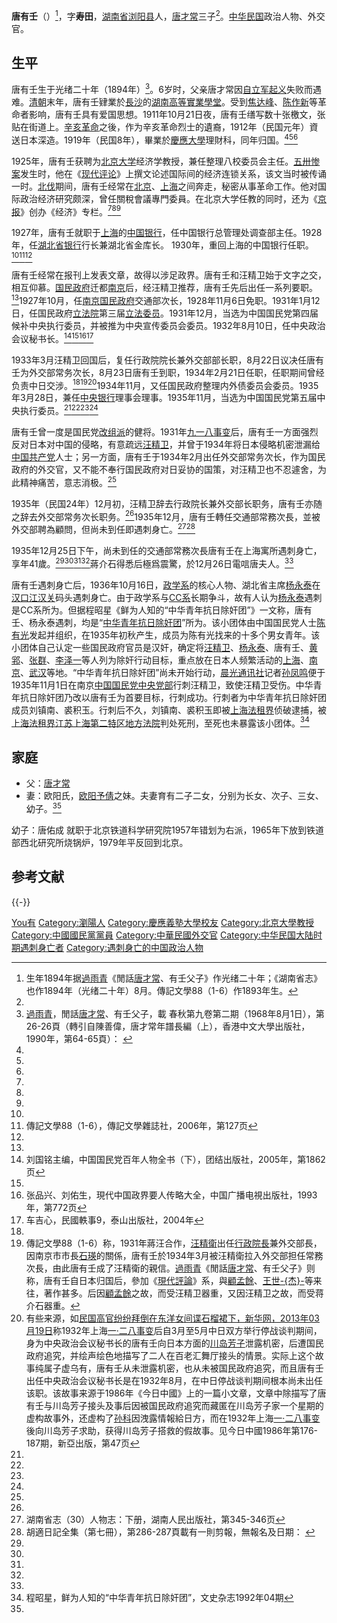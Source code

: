 {{Infobox_Person
| name =唐有壬
|image=
| caption=
|box_width=170px
|occupation= 政治人物
| period =20世纪
|birth_name=
| other_names =唐寿田
| Sex =男
|birth_date=1894年
|birth_place={{QIN}} [[湖南省|湖南省]][[浏阳县|浏阳县]]
|death_date=1935年12月25日
|death_place={{ROC}}[[上海市|上海市]]
| nationality ={{ROC}}
| residence =
| party ={{KMT}}
| religion =
| spouse = 
| relatives =父 [[唐才常|唐才常]]
|education=长沙高等实业学堂 肄业<br>日本[[东京|东京]][[庆应大学|庆应大学]]理财科
| past =金融行业職員<br>关税会议专门委员、北京大学经济学教授<br>湖北省银行行长兼省金库长<br>中国银行总管理处调查部主任<br>立法院立法委员、国民党第四届候补中执委<br>中央宣传委员会委员<br>国民政府中央政治会议秘书长<br>外交部常务次长<br>国民党第五届中央执行委员<br>交通部次长
| work =[[一二八淞沪抗战|一二八淞沪抗战]]停战谈判
| award = 
}}
'''唐有壬'''（{{bd|1894年||1935年|12月25日|catIdx=Tang唐}}）<ref>生年1894年据[[過雨青|過雨青]]《閒話[[唐才常|唐才常]]、有壬父子》作光绪二十年；《湖南省志》也作1894年（光绪二十年）8月。傳記文學88（1-6）作1893年生。</ref>，字'''寿田'''，[[湖南省|湖南省]][[浏阳县|浏阳县]]人，[[唐才常|唐才常]]三子<ref name=guo/>。[[中华民国|中华民国]]政治人物、外交官。

==生平==
唐有壬生于光绪二十年（1894年）<ref name=guo>[[過雨青|過雨青]]，閒話[[唐才常|唐才常]]、有壬父子，載 春秋第九卷第二期（1968年8月1日），第26-26頁（轉引自陳善偉，唐才常年譜長編（上），香港中文大學出版社，1990年，第64-65頁）：
{{HideH|[[過雨青|過雨青]]《閒話[[唐才常|唐才常]]、有壬父子》節錄}}
{{引用|是年，三子有壬生於瀏陽。<br><br>唐有壬，名林，天賦聰穎，多才多藝。淸末就讀於[[湖南高等實業學堂|湖南高等實業學堂]]。所寫論文，才氣磅礴，大爲其師[[歐陽（上“大”下“鼎”）|歐陽（上“大”下“鼎”）]]所讃賞，常將其課藝，發給同學傳誦，以資觀摩。他又從名琴師周姓學七絃琴，頗能探其旨竅，亦玩[[圍棋|圍棋]]。辛亥光復後，以辛亥烈士遺裔，資送日本深造，畢業於[[慶應大學|慶應大學]]理財科。歸國後，應前日本時期同學[[張公權|張公權]]之聘，任[[中國銀行|中國銀行]]經濟研究室主任，稍後兼任[[北京大學|北京大學]]講師，參加《現代評論》系，與[[顧孟餘|顧孟餘]]、[[王世杰_(中華民國政治家)|王世-{杰}-]]等往還，著作頗多，成爲此中健將。其參加實際政治，則由孟餘之故，受知於[[汪精衛|汪精衛]]，又由汪之故，受知於[[蔣介石|蔣介石]]，其生平特長爲才具盡展，任事負責；又值其時日方侵略勢力，已由製造「[[滿洲國|滿洲國]]」，而深入內蒙及河北區域，中日外交，至爲棘手，而有壬則爲日本通，丞合需要。因而蔣、汪兩氏量才器使，倚畀甚殷。在此期間，辦理對日外交，任何能手均難脫「親日」之嫌，有壬自不例外，被人視爲親日份子。他當時所任職份，在黨方面爲中央委員兼中政會秘書長，在政府方面爲由汪精衛兼長外交部起至[[張羣|張羣]]接任後最先一個階段的外部次長。在一九三五年十二月二十四日五時，有壬在其上海寓所法租界甘世東路門外，被人槍殺。死時四十一歲。}}{{HideF}}</ref>。6岁时，父亲唐才常因[[自立军起义|自立军起义]]失败而遇难。[[清朝|清朝]]末年，唐有壬肄業於[[長沙|長沙]]的[[湖南高等實業學堂|湖南高等實業學堂]]。受到[[焦达峰|焦达峰]]、[[陈作新|陈作新]]等革命者影响，唐有壬具有爱国思想。1911年10月21日夜，唐有壬缮写数十张檄文，张贴在街道上。[[辛亥革命|辛亥革命]]之後，作为辛亥革命烈士的遺裔，1912年（民国元年）資送日本深造。1919年（民国8年），畢業於[[慶應大學|慶應大學]]理財科，同年归国。<ref name=guo/><ref name=hushi/><ref name=hnsz/>

1925年，唐有壬获聘为[[北京大学|北京大学]]经济学教授，兼任整理八校委员会主任。[[五卅惨案|五卅惨案]]发生时，他在《[[现代评论|现代评论]]》上撰文论述国际间的经济连锁关系，该文当时被传诵一时。[[北伐|北伐]]期间，唐有壬经常在[[北京|北京]]、[[上海|上海]]之间奔走，秘密从事革命工作。他对国际政治经济研究颇深，曾任關稅會議專門委員。在北京大学任教的同时，还为《[[京报|京报]]》创办《经济》专栏。<ref name=hnsz/><ref name=zhuanji/><ref name=guo/>

1927年，唐有壬就职于[[上海|上海]]的[[中国银行|中国银行]]，任中国银行总管理处调查部主任。1928年，任[[湖北省银行|湖北省银行]]行长兼湖北省金库长。 1930年，重回上海的中国银行任职。<ref name=hnsz/><ref name=zhuanji>傳記文學88（1-6），傳記文學雜誌社，2006年，第127页</ref><ref name=guo/>

唐有壬经常在报刊上发表文章，故得以涉足政界。唐有壬和汪精卫始于文字之交，相互仰慕。[[国民政府|国民政府]]迁都[[南京|南京]]后，经汪精卫推荐，唐有壬先后出任一系列要职。<ref name=hnsz/>1927年10月，任[[南京国民政府|南京国民政府]]交通部次长，1928年11月6日免职。1931年1月12日，任国民政府[[立法院|立法院]]第三届[[立法委员|立法委员]]。1931年12月，当选为中国国民党第四届候补中央执行委员，并被推为中央宣传委员会委员。1932年8月10日，任中央政治会议秘书长。<ref name=kmt>刘国铭主编，中国国民党百年人物全书（下），团结出版社，2005年，第1862页</ref><ref name=hnsz/><ref name=zpx>张品兴、刘佑生，現代中国政界要人传略大全，中国广播电視出版社，1993年，第772页</ref><ref name=che>车吉心，民國軼事9，泰山出版社，2004年</ref>

1933年3月汪精卫回国后，复任行政院院长兼外交部部长职，8月22日议决任唐有壬为外交部常务次长，8月23日唐有壬到职，1934年2月21日任职，任职期间曾经负责中日交涉。<ref name=kmt/><ref>傳記文學88（1-6）称，1931年蔣汪合作，[[汪精衛|汪精衛]]出任[[行政院長|行政院長]]兼外交部長，因南京市市長[[石瑛|石瑛]]的關係，唐有壬於1934年3月被汪精衛拉入外交部担任常務次長，由此唐有壬成了汪精衛的親信。[[過雨青|過雨青]]《閒話[[唐才常|唐才常]]、有壬父子》则称，唐有壬自日本归国后，參加《[[現代評論|現代評論]]》系，與[[顧孟餘|顧孟餘]]、[[王世杰_(中華民國政治家)|王世-{杰}-]]等来往，著作甚多。后因[[顧孟餘|顧孟餘]]之故，而受汪精卫器重，又因汪精卫之故，而受蒋介石器重。</ref><ref>有些来源，如[http://news.xinhuanet.com/tw/2013-03/19/c_124472820_2.htm 民国高官纷纷拜倒在东洋女间谍石榴裙下，新华网，2013年03月19日]称1932年上海[[一·二八事变|一·二八事变]]后自3月至5月中日双方举行停战谈判期间，身为中央政治会议秘书长的唐有壬向日本方面的[[川岛芳子|川岛芳子]]泄露机密，后遭国民政府追究，并绘声绘色地描写了二人在百老汇舞厅接头的情景。实际上这个故事纯属子虚乌有，唐有壬从未泄露机密，也从未被国民政府追究，而且唐有壬出任中央政治会议秘书长是在1932年8月，在中日停战谈判期间根本尚未出任该职。该故事来源于1986年《今日中國》上的一篇小文章，文章中除描写了唐有壬与川岛芳子接头及事后因被国民政府追究而藏匿在川岛芳子家一个星期的虚构故事外，还虚构了[[孙科|孙科]]因洩露情報給日方，而在1932年上海[[一·二八事变|一·二八事变]]後向川岛芳子求助，获得川岛芳子搭救的假故事。见今日中國1986年第176-187期，新亞出版，第47页</ref>1934年11月，又任国民政府整理内外债委员会委员。1935年3月28日，兼任[[中央银行_(中华民国)|中央银行]]理事会理事。1935年11月，当选为中国国民党第五届中央执行委员。<ref name=zpx/><ref name=che/><ref name=zhuanji/><ref name=kmt/>

唐有壬曾一度是国民党[[改组派|改组派]]的健将。1931年[[九一八事变|九一八事变]]后，唐有壬一方面强烈反对日本对中国的侵略，有意疏远[[汪精卫|汪精卫]]，并曾于1934年将日本侵略机密泄漏给[[中国共产党|中国共产党]]人士；另一方面，唐有壬于1934年2月出任外交部常务次长，作为国民政府的外交官，又不能不奉行国民政府对日妥协的国策，对汪精卫也不忍遽舍，为此精神痛苦，意志消极。<ref name=hnsz/>

1935年（民国24年）12月初，汪精卫辞去行政院长兼外交部长职务，唐有壬亦随之辞去外交部常务次长职务。<ref name=hnsz/>1935年12月，唐有壬轉任交通部常務次長，並被外交部聘為顧問，但尚未到任即遇刺身亡。<ref name=hnsz>湖南省志（30）人物志：下册，湖南人民出版社，第345-346页</ref><ref name=hushi>胡適日記全集（第七冊），第286-287頁載有一則剪報，無報名及日期：
{{HideH|被刺情形}}
{{引用|
'''被刺情形'''

【中央社上海二十五日電】唐有壬，二十五日下午五時，由外返寓，在後門首，猝遇暴徒狙擊身死。

唐於日前來滬，滬寓甘世東路甘村第三弄，為一四層新式小洋房，後門有水泥梯，直達二層，進出均由此梯。二十五日晨九時，唐曾出外訪晤友好，十時許返寓，進午膳；一時許，復出外往視[[汪兆銘|汪兆銘]]病，五時返寓，甫下車登梯時，自弄底突奔出身穿中裝、外罩黑色夾大衣者兩人，以槍向唐射擊，共發十餘槍，有三槍中要害，一由右脅射入，左腋穿出，一由右腰射入未出，另一由臀部射入，左胯腋穿出。唐即應聲倒地。暴徒見計已遂，即分頭逃逸。

當槍聲爆發時，唐家人及鄰居均不敢開門窺視。少頃，槍聲停止，唐僕啓門，即見唐已倒地。唐夫人繼出見狀，急扶入汽車，送往[[牛惠霖|牛惠霖]]醫院，經牛診察，拒絕留院，乃復送[[金神父|金神父]][[廣慈醫院|廣慈醫院]]，未及到達，即在車中氣絕。由該院醫生陳一雄略加察視，原車送至[[台拉斯脫路|台拉斯脫路]]法工部局醫院屍體室，定二十六日晨送至驗屍所驗屍後，即送台拉斯脫路[[上海殯儀館|上海殯儀館]]成殮。

唐被擊時，身穿灰色西裝，淡黃色大衣，因流血過多，血透外衣。法捕房聞訊後，即派捕趕到，市府亦即派秘書[[耿嘉基|耿嘉基]]赴法總領事館及法捕房要求嚴緝兇犯，同時並令公安局協助嚴緝。

唐現年四十二歲，湖南瀏陽人，母尚健在，妻歐陽氏，係[[歐陽予倩|歐陽予倩]]之妹，子女各二：長女十歲，次子八歲，三女六歲，幼子四歲。

【按：唐有壬，湖南瀏陽人，年四十二歲，係辛亥革命前在鄂被害之[[唐才常|唐才常]]氏之子。民國八年，畢業於日本慶應大學理財科。歸國後，曾在上海各大學執教，其後歷任湖北省銀行行長兼金庫主任，中國銀行總管理處秘書及調查部主任。初於政治上無何顯著活動。民國二十年冬，京粵合作，國民黨四次全國代表大會分在京粵開會後，出席粵會一部代表到滬，於汪兆銘主持之下，在[[上海大世界|上海大世界]]，增選中委，唐被選為候補中央執行委員。汪長行政院後，唐任中政會秘書長、立法院委員。民國二十二年八月，汪兼任外交部部長，唐任外部常務次長，關於中日外交事宜，多由唐氏協助辦理。本年十一月，當選為五屆中央執行委員。本月轉任交通部常務次長，並經外部聘為顧問。】
}}{{HideF}}
</ref>

1935年12月25日下午，尚未到任的交通部常務次長唐有壬在上海寓所遇刺身亡，享年41歲。<ref name=hushi/><ref name=zhuanji/><ref name=zpx/><ref name=che/>蔣介石得悉后極爲震驚，於12月26日電唁唐夫人。<ref name=zhuanji/>

唐有壬遇刺身亡后，1936年10月16日，[[政学系|政学系]]的核心人物、湖北省主席[[杨永泰|杨永泰]]在[[汉口|汉口]][[江汉关|江汉关]]码头遇刺身亡。由于政学系与[[CC系|CC系]]长期争斗，故有人认为[[杨永泰|杨永泰]]遇刺是CC系所为。但据程昭星《鲜为人知的“中华青年抗日除奸团”》一文称，唐有壬、杨永泰遇刺，均是“[[中华青年抗日除奸团|中华青年抗日除奸团]]”所为。该小团体由中国国民党人士[[陈有光|陈有光]]发起并组织，在1935年初秋产生，成员为陈有光找来的十多个男女青年。该小团体自己认定一些国民政府官员是汉奸，确定将[[汪精卫|汪精卫]]、[[杨永泰|杨永泰]]、唐有壬、[[黄郛|黄郛]]、[[张群|张群]]、[[李泽一|李泽一]]等人列为除奸行动目标，重点放在日本人频繁活动的[[上海|上海]]、[[南京|南京]]、[[武汉|武汉]]等地。“中华青年抗日除奸团”尚未开始行动，[[晨光通讯社|晨光通讯社]]记者[[孙凤鸣|孙凤鸣]]便于1935年11月1日在南京[[中国国民党中央党部|中国国民党中央党部]]行刺汪精卫，致使汪精卫受伤。中华青年抗日除奸团乃改以唐有壬为首要目标，行刺成功。行刺者为中华青年抗日除奸团成员刘镇南、裘积玉。行刺后不久，刘镇南、裘积玉即被[[上海法租界|上海法租界]]侦破逮捕，被[[上海法租界|上海法租界]][[江苏上海第二特区地方法院|江苏上海第二特区地方法院]]判处死刑，至死也未暴露该小团体。<ref>程昭星，鲜为人知的“中华青年抗日除奸团”，文史杂志1992年04期</ref>

==家庭==
*父：[[唐才常|唐才常]]
*妻：欧阳氏，[[欧阳予倩|欧阳予倩]]之妹。夫妻育有二子二女，分别为长女、次子、三女、幼子。<ref name=hushi/>
幼子：唐佑成 就职于北京铁道科学研究院1957年错划为右派，1965年下放到铁道部西北研究所烧锅炉，1979年平反回到北京。

== 参考文献 ==
{{Reflist}}

{{-}}
{{start box}}
{{s-ppo|中國國民黨}}
{{s-before|[[叶楚伧|叶楚伧]]}}
{{s-title|[[中国国民党中央政治会议|中国国民党中央政治会议]]秘书长|1932年8月10日—1935年12月}}
{{s-after|[[顧孟餘|顧孟餘]]|[[中國國民黨中央政治委員會|中國國民黨中央政治委員會]]秘书长}}
{{end box}}
{{第3屆中華民國訓政時期立法委員名單}}

{{DEFAULTSORT:Tang唐}}
[[Category:唐姓|You有]]
[[Category:瀏陽人|Category:瀏陽人]]
[[Category:慶應義塾大學校友|Category:慶應義塾大學校友]]
[[Category:北京大學教授|Category:北京大學教授]]
[[Category:中國國民黨黨員|Category:中國國民黨黨員]]
[[Category:中華民國外交官|Category:中華民國外交官]]
[[Category:中华民国大陆时期遇刺身亡者|Category:中华民国大陆时期遇刺身亡者]]
[[Category:遇刺身亡的中国政治人物|Category:遇刺身亡的中国政治人物]]